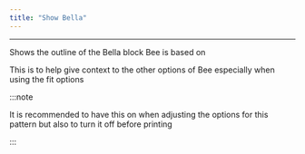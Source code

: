 ```yaml
---
title: "Show Bella"
---
```


***

Shows the outline of the Bella block Bee is based on

This is to help give context to the other options of Bee especially when using the fit options

:::note


It is recommended to have this on when adjusting the options for this pattern but also to turn it off before printing

:::




